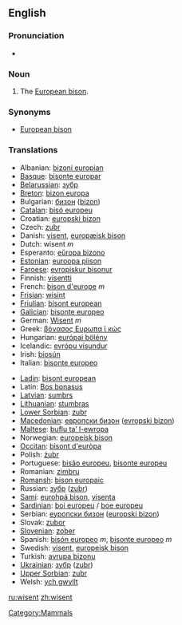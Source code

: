 ==English==
{{wikipedia}}
===Pronunciation===
*{{IPA|/ˈwɪzənt/}}

===Noun===
{{en-noun}}

# The [[European bison]].

===Synonyms===
*[[European bison]]

===Translations===
{{top}}
*Albanian: [[bizoni europian]]
*[[Basque]]: [[bisonte europar]]
*[[Belarussian]]: [[зубр]]
*[[Breton]]: [[bizon europa]]
*Bulgarian: [[бизон]] ([[bizon]])
*[[Catalan]]: [[bisó europeu]]
*Croatian: [[europski bizon]]
*Czech: [[zubr]]
*Danish: [[visent]], [[europæisk bison]]
*Dutch: wisent ''m''
*Esperanto: [[eŭropa bizono]]
*[[Estonian]]: [[euroopa piison]]
*[[Faroese]]: [[evropiskur bisonur]]
*Finnish: [[visentti]]
*French: [[bison d'europe]] ''m''
*[[Frisian]]: [[wisint]]
*[[Friulian]]: [[bisont european]]
*[[Galician]]: [[bisonte europeo]]
*German: [[Wisent]] ''m''
*Greek: [[βόνασος Ευρωπα ϊ κώς]] '' ''
*Hungarian: [[európai bölény]]
*Icelandic: [[evrópu vísundur]]
*Irish: [[bíosún]]
*Italian: [[bisonte europeo]] '' ''
{{mid}}
*[[Ladin]]: [[bisont european]]
*Latin: [[Bos bonasus]] '' ''
*[[Latvian]]: [[sumbrs]]
*[[Lithuanian]]: [[stumbras]]
*[[Lower Sorbian]]: [[zubr]]
*[[Macedonian]]: [[европски бизон]] ([[evropski bizon]])
*[[Maltese]]: [[buflu ta’ l-ewropa]]
*Norwegian: [[europeisk bison]]
*[[Occitan]]: [[bisont d'euròpa]]
*Polish: [[żubr]] {{m}}
*Portuguese: [[bisăo europeu]], [[bisonte europeu]]
*Romanian: [[zimbru]]
*[[Romansh]]: [[bison europaic]]
*Russian: [[зубр]] ([[zubr]]) '' ''
*[[Sami]]: [[eurohpá bison]], [[visenta]]
*[[Sardinian]]: [[boi europeu]] / [[boe europeu]]
*Serbian: [[еуропски бизон]] ([[europski bizon]])
*Slovak: [[zubor]]
*[[Slovenian]]: [[zober]]
*Spanish: [[bisón europeo]] ''m'', [[bisonte europeo]] ''m''
*Swedish: [[visent]], [[europeisk bison]]
*Turkish: [[avrupa bizonu]]
*[[Ukrainian]]: [[зубр]] ([[zubr]])
*[[Upper Sorbian]]: [[zubr]]
*Welsh: [[ych gwyllt]]
{{bottom}}

[[Category:Mammals]]

[[ru:wisent]]
[[zh:wisent]]
